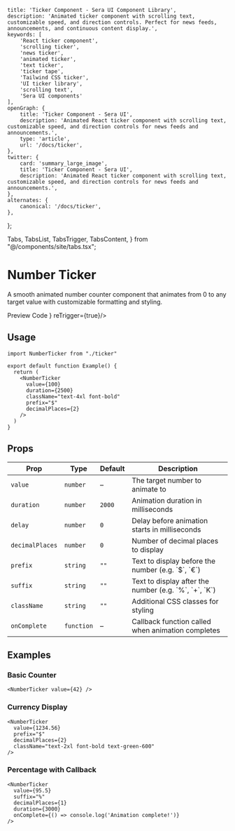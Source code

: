     title: 'Ticker Component - Sera UI Component Library',
    description: 'Animated ticker component with scrolling text, customizable speed, and direction controls. Perfect for news feeds, announcements, and continuous content display.',
    keywords: [
        'React ticker component',
        'scrolling ticker',
        'news ticker',
        'animated ticker',
        'text ticker',
        'ticker tape',
        'Tailwind CSS ticker',
        'UI ticker library',
        'scrolling text',
        'Sera UI components'
    ],
    openGraph: {
        title: 'Ticker Component - Sera UI',
        description: 'Animated React ticker component with scrolling text, customizable speed, and direction controls for news feeds and announcements.',
        type: 'article',
        url: '/docs/ticker',
    },
    twitter: {
        card: 'summary_large_image',
        title: 'Ticker Component - Sera UI',
        description: 'Animated React ticker component with scrolling text, customizable speed, and direction controls for news feeds and announcements.',
    },
    alternates: {
        canonical: '/docs/ticker',
    },
};

  Tabs,
  TabsList,
  TabsTrigger,
  TabsContent,
} from "@/components/site/tabs.tsx";


# Number Ticker <AI dir="left"/>
A smooth animated number counter component that animates from 0 to any target value with customizable formatting and styling.

<Tabs defaultValue="preview" className="">
  <TabsList>
    <TabsTrigger value="preview">Preview</TabsTrigger>
    <TabsTrigger value="code">Code</TabsTrigger>
  </TabsList>
  <TabsContent value="preview">
    <ComponentRenderer component={<Tickerview />} reTrigger={true}/>
  </TabsContent>
  <TabsContent value="code">
    <CodeBlock filePath="src/app/docs/ticker/ticker.tsx" />
  </TabsContent>
</Tabs>


## Usage

```tsx
import NumberTicker from "./ticker"

export default function Example() {
  return (
    <NumberTicker
      value={100}
      duration={2500}
      className="text-4xl font-bold"
      prefix="$"
      decimalPlaces={2}
    />
  )
}
```

## Props

<div className="my-8 overflow-x-auto">
  <table className="w-full text-sm border border-gray-200 dark:border-gray-700">
    <thead className="bg-gray-50 dark:bg-gray-800 text-left font-semibold text-gray-700 dark:text-gray-200 border-b border-gray-200 dark:border-gray-700">
      <tr>
        <th className="px-4 py-2 border-r border-gray-200 dark:border-gray-700">Prop</th>
        <th className="px-4 py-2 border-r border-gray-200 dark:border-gray-700">Type</th>
        <th className="px-4 py-2 border-r border-gray-200 dark:border-gray-700">Default</th>
        <th className="px-4 py-2">Description</th>
      </tr>
    </thead>
    <tbody className="text-gray-800 dark:text-gray-100">
      <tr className="even:bg-gray-50 dark:even:bg-gray-800/40 border-b border-gray-200 dark:border-gray-700">
        <td className="px-4 py-2 border-r border-gray-200 dark:border-gray-700"><code>value</code></td>
        <td className="px-4 py-2 border-r border-gray-200 dark:border-gray-700"><code>number</code></td>
        <td className="px-4 py-2 border-r border-gray-200 dark:border-gray-700">–</td>
        <td className="px-4 py-2">The target number to animate to</td>
      </tr>
      <tr className="even:bg-gray-50 dark:even:bg-gray-800/40 border-b border-gray-200 dark:border-gray-700">
        <td className="px-4 py-2 border-r border-gray-200 dark:border-gray-700"><code>duration</code></td>
        <td className="px-4 py-2 border-r border-gray-200 dark:border-gray-700"><code>number</code></td>
        <td className="px-4 py-2 border-r border-gray-200 dark:border-gray-700"><code>2000</code></td>
        <td className="px-4 py-2">Animation duration in milliseconds</td>
      </tr>
      <tr className="even:bg-gray-50 dark:even:bg-gray-800/40 border-b border-gray-200 dark:border-gray-700">
        <td className="px-4 py-2 border-r border-gray-200 dark:border-gray-700"><code>delay</code></td>
        <td className="px-4 py-2 border-r border-gray-200 dark:border-gray-700"><code>number</code></td>
        <td className="px-4 py-2 border-r border-gray-200 dark:border-gray-700"><code>0</code></td>
        <td className="px-4 py-2">Delay before animation starts in milliseconds</td>
      </tr>
      <tr className="even:bg-gray-50 dark:even:bg-gray-800/40 border-b border-gray-200 dark:border-gray-700">
        <td className="px-4 py-2 border-r border-gray-200 dark:border-gray-700"><code>decimalPlaces</code></td>
        <td className="px-4 py-2 border-r border-gray-200 dark:border-gray-700"><code>number</code></td>
        <td className="px-4 py-2 border-r border-gray-200 dark:border-gray-700"><code>0</code></td>
        <td className="px-4 py-2">Number of decimal places to display</td>
      </tr>
      <tr className="even:bg-gray-50 dark:even:bg-gray-800/40 border-b border-gray-200 dark:border-gray-700">
        <td className="px-4 py-2 border-r border-gray-200 dark:border-gray-700"><code>prefix</code></td>
        <td className="px-4 py-2 border-r border-gray-200 dark:border-gray-700"><code>string</code></td>
        <td className="px-4 py-2 border-r border-gray-200 dark:border-gray-700"><code>""</code></td>
        <td className="px-4 py-2">Text to display before the number (e.g. `$`, `€`)</td>
      </tr>
      <tr className="even:bg-gray-50 dark:even:bg-gray-800/40 border-b border-gray-200 dark:border-gray-700">
        <td className="px-4 py-2 border-r border-gray-200 dark:border-gray-700"><code>suffix</code></td>
        <td className="px-4 py-2 border-r border-gray-200 dark:border-gray-700"><code>string</code></td>
        <td className="px-4 py-2 border-r border-gray-200 dark:border-gray-700"><code>""</code></td>
        <td className="px-4 py-2">Text to display after the number (e.g. `%`, `+`, `K`)</td>
      </tr>
      <tr className="even:bg-gray-50 dark:even:bg-gray-800/40 border-b border-gray-200 dark:border-gray-700">
        <td className="px-4 py-2 border-r border-gray-200 dark:border-gray-700"><code>className</code></td>
        <td className="px-4 py-2 border-r border-gray-200 dark:border-gray-700"><code>string</code></td>
        <td className="px-4 py-2 border-r border-gray-200 dark:border-gray-700"><code>""</code></td>
        <td className="px-4 py-2">Additional CSS classes for styling</td>
      </tr>
      <tr className="even:bg-gray-50 dark:even:bg-gray-800/40">
        <td className="px-4 py-2 border-r border-gray-200 dark:border-gray-700"><code>onComplete</code></td>
        <td className="px-4 py-2 border-r border-gray-200 dark:border-gray-700"><code>function</code></td>
        <td className="px-4 py-2 border-r border-gray-200 dark:border-gray-700">–</td>
        <td className="px-4 py-2">Callback function called when animation completes</td>
      </tr>
    </tbody>
  </table>
</div>

## Examples

### Basic Counter
```tsx
<NumberTicker value={42} />
```

### Currency Display
```tsx
<NumberTicker 
  value={1234.56} 
  prefix="$" 
  decimalPlaces={2}
  className="text-2xl font-bold text-green-600"
/>
```

### Percentage with Callback
```tsx
<NumberTicker 
  value={95.5} 
  suffix="%" 
  decimalPlaces={1}
  duration={3000}
  onComplete={() => console.log('Animation complete!')}
/>
```
